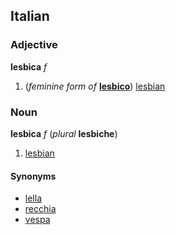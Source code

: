 ==Italian==
===Adjective===
'''lesbica''' ''f''

#(''feminine form of'' '''[[lesbico]]''') [[lesbian]]

===Noun===
'''lesbica''' ''f'' (''plural'' '''lesbiche''')

#[[lesbian]]

====Synonyms====

*[[lella]]
*[[recchia]]
*[[vespa]]